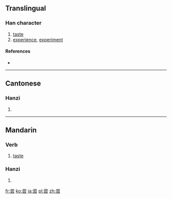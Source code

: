 {{also|嘗}}
==Translingual==

===Han character===
{{Han char|rn=42|rad=小|as=06|sn=9|four=|canj=火月一一戈 (FBMMI)}}

# [[taste]]
# [[experience]], [[experiment]]

====References====
* {{Han ref|kx=0297.151|hdz=10564.100|uh=5C1D|ud=23581}}

----

==Cantonese==

===Hanzi===
{{yue-hanzi|jyut=|y=seung4|tra=嘗}}

# {{defn|Cantonese|sort=小06}}

----

==Mandarin==
===Verb===
{{infl|cmn|verb}}

# [[taste]] {{sense|try the flavour of}}

===Hanzi===
{{cmn-hanzi|tra=嘗|pin=[[cháng]] ([[chang2]])|wg=ch'ang<sup>2</sup>}}

# {{defn|Mandarin|sort=小06}}

[[fr:尝]]
[[ko:尝]]
[[ja:尝]]
[[pl:尝]]
[[zh:尝]]